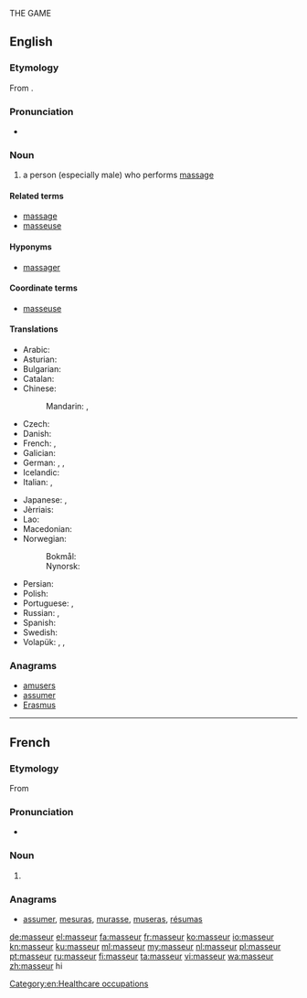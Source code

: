{{also|Masseur}} THE GAME
==English==

===Etymology===
From {{etyl|fr|en}} {{term|masseur|lang=fr}}.

===Pronunciation===
* {{a|US}} {{IPA|/məˈsuːɹ/|/məˈsɚ/}}

===Noun===
{{en-noun}}

# {{context|massage|lang=en}} a person (especially male) who performs [[massage]]

====Related terms====
* [[massage]]
* [[masseuse]]

====Hyponyms====
* [[massager]]

====Coordinate terms====
* [[masseuse]]

====Translations====
{{trans-top|a person who performs massage}}
* Arabic: {{t|ar|مدلك|m|tr=mudállik|sc=Arab}}
* Asturian: {{t|ast|masaxista|m|f}}
* Bulgarian: {{t+|bg|масажист|m|tr=masažíst|sc=Cyrl}}
* Catalan: {{t|ca|massatgista|m|f}}
* Chinese:
*: Mandarin: {{t|cmn|按摩師|sc=Hani}}, {{t+|cmn|按摩师|tr=ànmóshī|sc=Hani}}
* Czech: {{t+|cs|masér|m}}
* Danish: {{t|da|massør|c}}
* French: {{t+|fr|masseur|m}}, {{t+|fr|masseuse|f}}
* Galician: {{t|gl|masaxista|m|f}}
* German: {{t+|de|Masseur|m}}, {{t+|de|Masseurin|f}}, {{t+|de|Masseuse|f}} {{qualifier|dated feminine form or sexual connotation}}
* Icelandic: {{t|is|nuddari|m}}
* Italian: {{t+|it|massaggiatore|m}}, {{t|it|massaggiatrice|f}}
{{trans-mid}}
* Japanese: {{t|ja|マッサージ師|tr=massāji-shi|sc=Jpan}}, {{t+|ja|按摩|tr=あんま, anma|sc=Jpan}}
* Jèrriais: {{t|roa-jer|masseux|m}}
* Lao: {{t|lo|ຫມໍນວດ|sc=Laoo}}
* Macedonian: {{t|mk|масер|m|tr=máser}}
* Norwegian:
*: Bokmål: {{t|nb|massør|m}}
*: Nynorsk: {{t|nn|massør|m}}
* Persian: {{t+|fa|ماساژور|tr=mâsâžor|sc=fa-Arab}}
* Polish: {{t+|pl|masażysta|m}}
* Portuguese: {{t+|pt|massagista}}, {{t|pt|massageador}}
* Russian: {{t+|ru|массажист|m|tr=massažíst}}, {{t+|ru|массажистка|f|tr=massažístka}}
* Spanish: {{t+|es|masajista|m|f}}
* Swedish: {{t+|sv|massör|c}}
* Volapük: {{qualifier|♂♀}} {{t|vo|masetan}}, {{qualifier|♂}} {{t|vo|himasetan}}, {{qualifier|♀}} {{t|vo|jimasetan}}
{{trans-bottom}}

===Anagrams===
* [[amusers#English|amusers]]
* [[assumer#English|assumer]]
* [[Erasmus#English|Erasmus]]

[[Category:en:Healthcare occupations]]

----

==French==

===Etymology===
From {{suffix|masser|eur|lang=fr}}

===Pronunciation===
* {{IPA|/masœʁ/|lang=fr}}

===Noun===
{{fr-noun|m|f=masseuse}}

# {{context|massage|lang=fr}} {{l|en|masseur}}

===Anagrams===
* [[assumer#French|assumer]], [[mesuras#French|mesuras]], [[murasse#French|murasse]], [[museras#French|museras]], [[résumas#French|résumas]]

[[de:masseur]]
[[el:masseur]]
[[fa:masseur]]
[[fr:masseur]]
[[ko:masseur]]
[[io:masseur]]
[[kn:masseur]]
[[ku:masseur]]
[[ml:masseur]]
[[my:masseur]]
[[nl:masseur]]
[[pl:masseur]]
[[pt:masseur]]
[[ru:masseur]]
[[fi:masseur]]
[[ta:masseur]]
[[vi:masseur]]
[[wa:masseur]]
[[zh:masseur]] hi